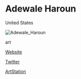 # Adewale Haroun

<Location>

United States

</Location>

![Adewale_Haroun](./directory_images/Adewale_Haroun_v1.webp)

<Skills>

art

</Skills>

<Personal>

[Website](http://www.3dwally.com)

[Twitter](https://twitter.com/3d_Wally)

[ArtStation](https://www.artstation.com/3dwally)

</Personal>


